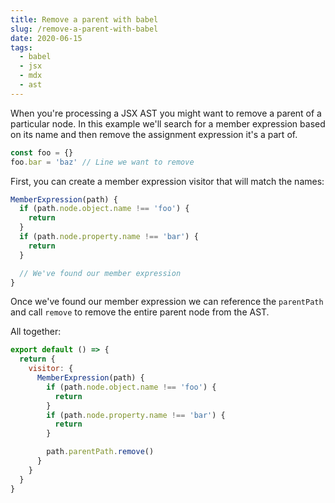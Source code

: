 ```yaml
---
title: Remove a parent with babel
slug: /remove-a-parent-with-babel
date: 2020-06-15
tags:
  - babel
  - jsx
  - mdx
  - ast
---
```


When you're processing a JSX AST you might want to remove
a parent of a particular node. In this example we'll search
for a member expression based on its name and then remove
the assignment expression it's a part of.

```js
const foo = {}
foo.bar = 'baz' // Line we want to remove
```

First, you can create a member expression visitor that
will match the names:

```js
MemberExpression(path) {
  if (path.node.object.name !== 'foo') {
    return
  }
  if (path.node.property.name !== 'bar') {
    return
  }

  // We've found our member expression
}
```

Once we've found our member expression we can reference
the `parentPath` and call `remove` to remove the entire
parent node from the AST.

All together:

```js
export default () => {
  return {
    visitor: {
      MemberExpression(path) {
        if (path.node.object.name !== 'foo') {
          return
        }
        if (path.node.property.name !== 'bar') {
          return
        }

        path.parentPath.remove()
      }
    }
  }
}
```
